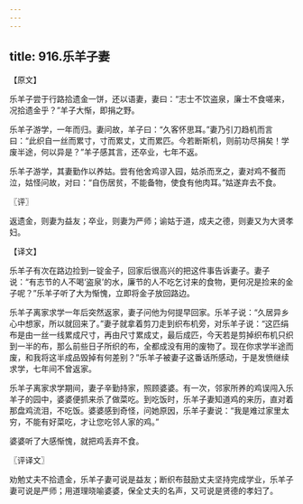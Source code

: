 ```yaml
---
---
---
```

title: 916.乐羊子妻
---



【原文】

乐羊子尝于行路拾遗金一饼，还以语妻，妻曰：“志士不饮盗泉，廉士不食嗟来，况拾遗金乎？”羊子大惭，即捐之野。

乐羊子游学，一年而归。妻问故，羊子曰：“久客怀思耳。”妻乃引刀趋机而言曰：“此织自一丝而累寸，寸而累丈，丈而累匹。今若断斯机，则前功尽捐矣！学废半途，何以异是？”羊子感其言，还卒业，七年不返。

乐羊子游学，其妻勤作以养姑。尝有他舍鸡谬入园，姑杀而烹之，妻对鸡不餐而泣，姑怪问故，对曰：“自伤居贫，不能备物，使食有他肉耳。”姑遂弃去不食。

〖评〗

返遗金，则妻为益友；卒业，则妻为严师；谕姑于道，成夫之德，则妻又为大贤孝妇。

【译文】

乐羊子有次在路边捡到一锭金子，回家后很高兴的把这件事告诉妻子。妻子说：“有志节的人不喝‘盗泉’的水，廉节的人不吃乞讨来的食物，更何况是捡来的金子呢？”乐羊子听了大为惭愧，立即将金子放回路边。

乐羊子离家求学一年后突然返家，妻子问他为何提早回家。乐羊子说：“久居异乡心中想家，所以就回来了。”妻子就拿着剪刀走到织布机旁，对乐羊子说：“这匹绢布是由一丝一线累成尺寸，再由尺寸累成丈，最后成匹，今天若是剪掉织布机只织到一半的布，那么前些日子所织的布，全都成没有用的废物了。现在你求学半途而废，和我将这半成品毁掉有何差别？”乐羊子被妻子这番话所感动，于是发愤继续求学，七年间不曾返家。

乐羊子离家求学期间，妻子辛勤持家，照顾婆婆。有一次，邻家所养的鸡误闯入乐羊子的园中，婆婆便抓来杀了做菜吃。到吃饭时，乐羊子妻知道鸡的来历，直对着那盘鸡流泪，不吃饭。婆婆感到奇怪，问她原因，乐羊子妻说：“我是难过家里太穷，不能有好菜吃，才让您吃邻人家的鸡。”

婆婆听了大感惭愧，就把鸡丢弃不食。

〖评译文〗

劝勉丈夫不拾遗金，乐羊子妻可说是益友；断织布鼓励丈夫坚持完成学业，乐羊子妻可说是严师；用道理晓喻婆婆，保全丈夫的名声，又可说是贤德的孝妇了。